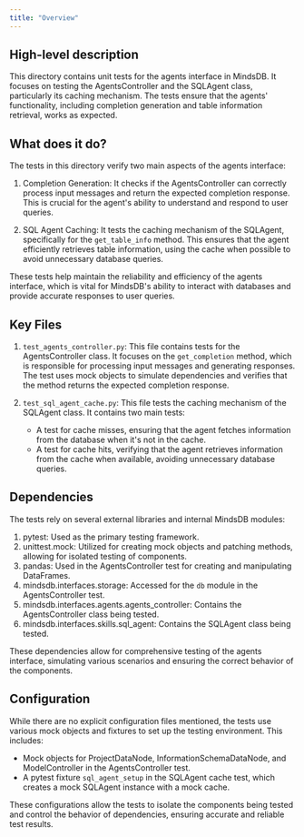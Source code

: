 ```yaml
---
title: "Overview"
---
```


## High-level description
This directory contains unit tests for the agents interface in MindsDB. It focuses on testing the AgentsController and the SQLAgent class, particularly its caching mechanism. The tests ensure that the agents' functionality, including completion generation and table information retrieval, works as expected.

## What does it do?
The tests in this directory verify two main aspects of the agents interface:

1. Completion Generation: It checks if the AgentsController can correctly process input messages and return the expected completion response. This is crucial for the agent's ability to understand and respond to user queries.

2. SQL Agent Caching: It tests the caching mechanism of the SQLAgent, specifically for the `get_table_info` method. This ensures that the agent efficiently retrieves table information, using the cache when possible to avoid unnecessary database queries.

These tests help maintain the reliability and efficiency of the agents interface, which is vital for MindsDB's ability to interact with databases and provide accurate responses to user queries.

## Key Files

1. `test_agents_controller.py`:
   This file contains tests for the AgentsController class. It focuses on the `get_completion` method, which is responsible for processing input messages and generating responses. The test uses mock objects to simulate dependencies and verifies that the method returns the expected completion response.

2. `test_sql_agent_cache.py`:
   This file tests the caching mechanism of the SQLAgent class. It contains two main tests:
   - A test for cache misses, ensuring that the agent fetches information from the database when it's not in the cache.
   - A test for cache hits, verifying that the agent retrieves information from the cache when available, avoiding unnecessary database queries.

## Dependencies
The tests rely on several external libraries and internal MindsDB modules:

1. pytest: Used as the primary testing framework.
2. unittest.mock: Utilized for creating mock objects and patching methods, allowing for isolated testing of components.
3. pandas: Used in the AgentsController test for creating and manipulating DataFrames.
4. mindsdb.interfaces.storage: Accessed for the `db` module in the AgentsController test.
5. mindsdb.interfaces.agents.agents_controller: Contains the AgentsController class being tested.
6. mindsdb.interfaces.skills.sql_agent: Contains the SQLAgent class being tested.

These dependencies allow for comprehensive testing of the agents interface, simulating various scenarios and ensuring the correct behavior of the components.

## Configuration
While there are no explicit configuration files mentioned, the tests use various mock objects and fixtures to set up the testing environment. This includes:

- Mock objects for ProjectDataNode, InformationSchemaDataNode, and ModelController in the AgentsController test.
- A pytest fixture `sql_agent_setup` in the SQLAgent cache test, which creates a mock SQLAgent instance with a mock cache.

These configurations allow the tests to isolate the components being tested and control the behavior of dependencies, ensuring accurate and reliable test results.